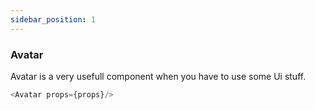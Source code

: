 ```yaml
---
sidebar_position: 1
---
```


### Avatar 
Avatar is a very usefull component when you have to use some Ui stuff.


```js title="Avatar.js"
<Avatar props={props}/>
```

